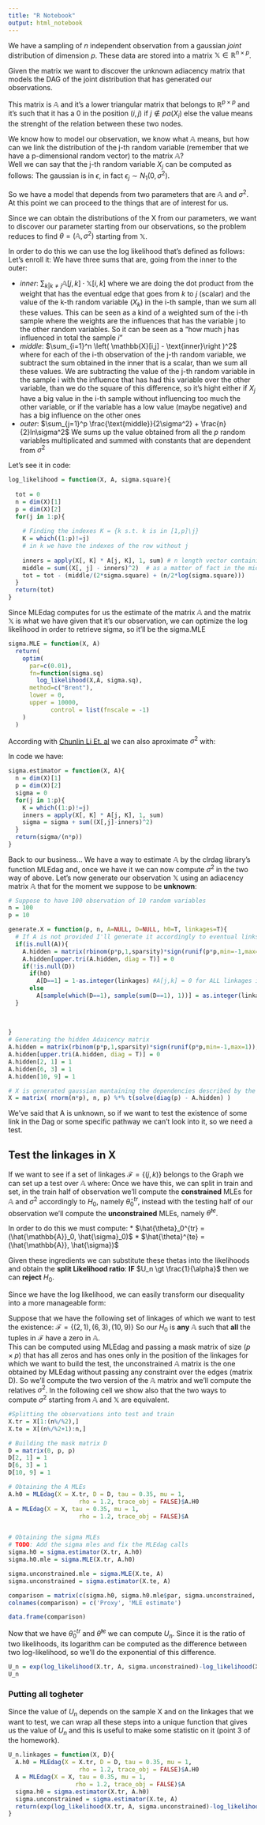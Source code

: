 ```yaml
---
title: "R Notebook"
output: html_notebook
---
```


We have a sampling of $n$ independent observation from a gaussian *joint* distribution of dimension $p$. These data are stored into a matrix $\mathbb{X} \in \mathbb{R}^{n\times p}$.<br>

Given the matrix we want to discover the unknown adiacency matrix that models the DAG of the joint distribution that has generated our observations.

This matrix is $\mathbb{A}$ and it's a lower triangular matrix that belongs to $\mathbb{R}^{p\times p}$ and it's such that it has a 0 in the position $(i,j)$ if $j \not\in pa(X_i)$ else the value means the strenght of the relation between these two nodes.<br>

We know how to model our observation, we know what $\mathbb{A}$ means, but how can we link the distribution of the j-th random variable (remember that we have a p-dimensional random vector) to the matrix $\mathbb{A}$?<br>
Well we can say that the j-th random variable $X_j$ can be computed as follows:
\begin{equation}
  X_j = \sum_{k | k \neq j}\mathbb{A[j,k]\cdot X_k}+\epsilon_j
\end{equation}
The gaussian is in $\epsilon$, in fact $\epsilon_j \sim N_1(0, \sigma^2)$.

So we have a model that depends from two parameters that are $\mathbb{A}$ and $\sigma^2$. At this point we can proceed to the things that are of interest for us.

Since we can obtain the distributions of the X from our parameters, we want to discover our parameter starting from our observations, so the problem reduces to find $\theta = (\mathbb{A}, \sigma^2)$ starting from $\mathbb{X}$.

In order to do this we can use the log likelihood that's defined as follows:
\begin{equation}
  \mathcal{\ell}_n(\mathbb{A}, \sigma^2) \propto - \sum_{j=1}^p \left (\frac{1}{2\sigma^2} \sum_{i=1}^n \left( \mathbb{X}[i,j] - \sum_{k | k\neq j} \mathbb{A}[j,k]\cdot \mathbb{X}[i,k]\right)^2 + \frac{n}{2}ln\sigma^2 \right)
\end{equation}
Let's enroll it:
We have three sums that are, going from the inner to the outer:

* *inner*: $\sum_{k | k\neq j} \mathbb{A}[j,k]\cdot \mathbb{X}[i,k]$ where we are doing the dot product from the weight that has the eventual edge that goes from $k$ to $j$ (scalar) and the value of the k-th random variable ($X_k$) in the i-th sample, than we sum all these values. This can be seen as a kind of a weighted sum of the i-th sample where the weights are the influences that has the variable j to the other random variables. So it can be seen as a "how much j has influenced in total the sample $i$"
* *middle*: $\sum_{i=1}^n \left( \mathbb{X}[i,j] - \text{inner}\right )^2$ where for each of the i-th observation of the j-th random variable, we subtract the sum obtained in the inner that is a scalar, than we sum all these values. We are subtracting the value of the j-th random variable in the sample i with the influence that has had this variable over the other variable, than we do the square of this difference, so it's hight either if $X_j$ have a big value in the i-th sample without influencing too much the other variable, or if the variable has a low value (maybe negative) and has a big influence on the other ones
* *outer*: $\sum_{j=1}^p \frac{\text{middle}}{2\sigma^2} + \frac{n}{2}ln\sigma^2$ We sums up the value obtained from all the $p$ random variables multiplicated and summed with constants that are dependent from $\sigma^2$

Let's see it in code:


```r
log_likelihood = function(X, A, sigma.square){
  
  tot = 0
  n = dim(X)[1]
  p = dim(X)[2]
  for(j in 1:p){
    
    # Finding the indexes K = {k s.t. k is in [1,p]\j}
    K = which((1:p)!=j)
    # in k we have the indexes of the row without j
      
    inners = apply(X[, K] * A[j, K], 1, sum) # n length vector containing the inner sums for each i-th sample
    middle = sum((X[, j] - inners)^2)  # as a matter of fact in the middle we are working on the j-th columns
    tot = tot - (middle/(2*sigma.square) + (n/2*log(sigma.square)))
  }
  return(tot)
}
```

Since MLEdag computes for us the estimate of the matrix $\mathbb{A}$ and the matrix $\mathbb{X}$ is what we have given that it's our observation, we can optimize the log likelihood in order to retrieve sigma, so it'll be the sigma.MLE

```r
sigma.MLE = function(X, A)
  return(
    optim(
      par=c(0.01),
      fn=function(sigma.sq)
        log_likelihood(X,A, sigma.sq),
      method=c("Brent"),
      lower = 0,
      upper = 10000,
            control = list(fnscale = -1)
    )
  )
```

According with [Chunlin Li Et. al](https://elearning.uniroma1.it/pluginfile.php/1112893/mod_assign/introattachment/0/Likelihood%20Ratio%20Tests%20for%20a%20Large%20Directed%20Acyclic%20Graph.pdf?forcedownload=1) we can also aproximate $\sigma^2$ with:
\begin{equation}
  \hat{\sigma}^2 = (np)^{-1} \sum_{j=1}^p \sum_{i=1}^n\left ( \mathbb{X}[i,j] - \sum_{k | k\neq j} \mathbb{A}[j,k]\cdot \mathbb{X}[i,k] \right ) ^2
\end{equation}

In code we have:

```r
sigma.estimator = function(X, A){
  n = dim(X)[1]
  p = dim(X)[2]
  sigma = 0
  for(j in 1:p){
    K = which((1:p)!=j)
    inners = apply(X[, K] * A[j, K], 1, sum)
    sigma = sigma + sum((X[,j]-inners)^2)
  }
  return(sigma/(n*p))
}
```

Back to our business... We have a way to estimate $\mathbb{A}$ by the clrdag library's function MLEdag and, once we have it we can now compute $\sigma^2$ in the two way of above.
Let's now generate our observation $\mathbb{X}$ using an adiacency matrix $\mathbb{A}$ that for the moment we suppose to be **unknown**:
```r
# Suppose to have 100 observation of 10 random variables
n = 100
p = 10

generate.X = function(p, n, A=NULL, D=NULL, h0=T, linkages=T){
  # If A is not provided I'll generate it accordingly to eventual links and hypotesis sake
  if(is.null(A)){
    A.hidden = matrix(rbinom(p*p,1,sparsity)*sign(runif(p*p,min=-1,max=1)),p,p)
    A.hidden[upper.tri(A.hidden, diag = T)] = 0
    if(!is.null(D))
      if(h0)
        A[D==1] = 1-as.integer(linkages) #A[j,k] = 0 for ALL linkages in F if we want to test the linkages, else 1
      else
        A[sample(which(D==1), sample(sum(D==1), 1))] = as.integer(linkages) #A[j,k] = 0 for ALL the links in F if we are NOT testing the linkages
  }
  
  
    
}
# Generating the hidden Adaicency matrix
A.hidden = matrix(rbinom(p*p,1,sparsity)*sign(runif(p*p,min=-1,max=1)),p,p)
A.hidden[upper.tri(A.hidden, diag = T)] = 0
A.hidden[2, 1] = 1
A.hidden[6, 3] = 1
A.hidden[10, 9] = 1

# X is generated gaussian mantaining the dependencies described by the adiacency matrix A
X = matrix( rnorm(n*p), n, p) %*% t(solve(diag(p) - A.hidden) ) 

```

We've said that A is unknown, so if we want to test the existence of some link in the Dag or some specific pathway we can't look into it, so we need a test.

## Test the linkages in X
If we want to see if a set of linkages $\mathcal{F} = \{(j,k)\}$ belongs to the Graph we can set up a test over $\mathbb{A}$ where:
\begin{equation}
  H_0 : \mathbb{A}[j,k] = 0 \forall (j,k) \in \mathcal{F}
\end{equation}
Once we have this, we can split \mathbb{X} in train and set, in the train half of observation we'll compute the **constrained** MLEs for $\mathbb{A}$ and $\sigma^2$ accordingly to $H_0$, namely $\hat{\theta}_0^{tr}$, instead with the testing half of our observation we'll compute the **unconstrained** MLEs, namely $\hat{\theta}^{te}$.

In order to do this we must compute:
* $\hat{\theta}_0^{tr} = (\hat{\mathbb{A}}_0, \hat{\sigma}_0)$
* $\hat{\theta}^{te} = (\hat{\mathbb{A}}, \hat{\sigma})$

Given these ingredients we can substitute these thetas into the likelihoods and obtain the **split Likelihood ratio**:
\begin{equation}
  U_n = \frac{\mathcal{L}(\hat{\theta}^{te} | \mathbb{X}^{tr})}{\mathcal{L}(\hat{\theta}_0^{tr} | \mathbb{X}^{tr})}
\end{equation}
**IF** $U_n \gt \frac{1}{\alpha}$ then we can **reject** $H_0$.<br>

Since we have the log likelihood, we can easily transform our disequality into a more manageable form:
\begin{align}
  &U_n > \frac{1}{\alpha}\\
  &\iff \frac{\mathcal{L}(\hat{\theta}^{te} | \mathbb{X}^{tr})}{\mathcal{L}(\hat{\theta}_0^{tr} | \mathbb{X}^{tr})} \gt \frac{1}{\alpha}\\
  &\iff \mathcal{\ell}(\hat{\theta}^{te} | \mathbb{X}^{tr}) - \mathcal{\ell}(\hat{\theta}_0^{tr} | \mathbb{X}^{tr}) \gt - ln(\alpha)
\end{align}

Suppose that we have the following set of linkages of which we want to test the existence: $\mathcal{F}=\{  (2, 1), (6, 3), (10, 9)\}$
So our $H_0$ is **any** $\mathbb{A}$ such that **all** the tuples in $\mathcal{F}$ have a zero in $\mathbb{A}$.<br>
This can be computed using MLEdag and passing a mask matrix of size $(p \times p)$ that has all zeros and has ones only in the position of the linkages for which we want to build the test, the unconstrained $\mathbb{A}$ matrix is the one obtained by MLEdag without passing any constraint over the edges (matrix D). So we'll compute the two version of the $\mathbb{A}$ matrix and we'll compute the relatives $\sigma^2$. In the following cell we show also that the two ways to compute $\sigma^2$ starting from $\mathbb{A}$ and $\mathbb{X}$ are equivalent.
```r
#Splitting the observations into test and train
X.tr = X[1:(n%/%2),]
X.te = X[(n%/%2+1):n,]

# Building the mask matrix D
D = matrix(0, p, p)
D[2, 1] = 1
D[6, 3] = 1
D[10, 9] = 1

# Obtaining the A MLEs
A.h0 = MLEdag(X = X.tr, D = D, tau = 0.35, mu = 1, 
                    rho = 1.2, trace_obj = FALSE)$A.H0
A = MLEdag(X = X, tau = 0.35, mu = 1, 
                    rho = 1.2, trace_obj = FALSE)$A


# Obtaining the sigma MLEs
# TODO: Add the sigma mles and fix the MLEdag calls
sigma.h0 = sigma.estimator(X.tr, A.h0)
sigma.h0.mle = sigma.MLE(X.tr, A.h0)

sigma.unconstrained.mle = sigma.MLE(X.te, A)
sigma.unconstrained = sigma.estimator(X.te, A)

comparison = matrix(c(sigma.h0, sigma.h0.mle$par, sigma.unconstrained, sigma.unconstrained.mle$par), nrow=2, byrow=T)
colnames(comparison) = c('Proxy', 'MLE estimate')
```


```r
data.frame(comparison)
```
Now that we have $\hat{\theta}_0^{tr}$ and $\hat{\theta}^{te}$ we can compute $U_n$. Since it is the ratio of two likelihoods, its logarithm can be computed as the difference between two log-likelihood, so we'll do the exponential of this difference.
```r
U_n = exp(log_likelihood(X.tr, A, sigma.unconstrained)-log_likelihood(X.tr, A.h0, sigma.h0))
U_n
```
### Putting all togheter
Since the value of $U_n$ depends on the sample X and on the linkages that we want to test, we can wrap all these steps into a unique function that gives us the value of $U_n$ and this is useful to make some statistic on it (point 3 of the homework).

```r
U_n.linkages = function(X, D){
  A.h0 = MLEdag(X = X.tr, D = D, tau = 0.35, mu = 1, 
                    rho = 1.2, trace_obj = FALSE)$A.H0
  A = MLEdag(X = X, tau = 0.35, mu = 1, 
                   rho = 1.2, trace_obj = FALSE)$A
  sigma.h0 = sigma.estimator(X.tr, A.h0)
  sigma.unconstrained = sigma.estimator(X.te, A)
  return(exp(log_likelihood(X.tr, A, sigma.unconstrained)-log_likelihood(X.tr, A.h0, sigma.h0)))
}
```

